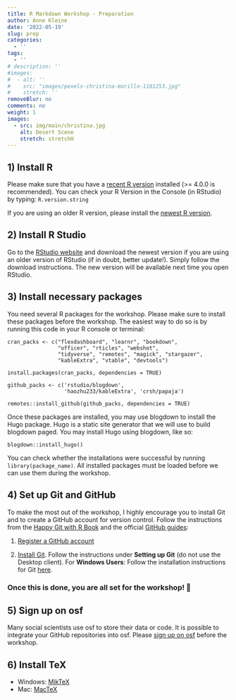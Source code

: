```yaml
---
title: R Markdown Workshop - Preparation
author: Anne Kleine
date: '2022-05-19'
slug: prep
categories:
  - '' 
tags:
  - ''
# description: ''
#images:
#  - alt: ''
#    src: "images/pexels-christina-morillo-1181253.jpg"
#    stretch: ''
removeBlur: no
comments: no
weight: 1
images:
  - src: img/main/christina.jpg
    alt: Desert Scene
    stretch: stretchH
---
```



## 1) Install R 

Please make sure that you have a [recent R version](https://cran.rstudio.com/) installed (>= 4.0.0 is recommended). 
You can check your R Version in the Console (in RStudio) by typing:
`R.version.string`

If you are using an older R version, please install the [newest R version](https://cran.rstudio.com/). 

## 2) Install R Studio 

Go to the [RStudio website](https://www.rstudio.com/) and download the newest version if you are using an older version of RStudio (if in doubt, better update!). Simply follow the download instructions. The new version will be available next time you open RStudio. 


## 3) Install necessary packages 

You need several R packages for the workshop. Please make sure to install these packages before the workshop. The easiest way to do so is by running this code in your R console or terminal: 

```tpl
cran_packs <- c("flexdashboard", "learnr", "bookdown",
                "officer", "rticles", "webshot",
                "tidyverse", "remotes", "magick", "stargazer",
                "kableExtra", "vtable", "devtools")
```

```tpl
install.packages(cran_packs, dependencies = TRUE)
```

```tpl
github_packs <- c('rstudio/blogdown',
                  'haozhu233/kableExtra', 'crsh/papaja')
```

```tpl
remotes::install_github(github_packs, dependencies = TRUE)
```

Once these packages are installed, you may use blogdown to install the Hugo package. Hugo is a static site generator that we will use to build blogdown paged. You may install Hugo using blogdown, like so: 

```tpl
blogdown::install_hugo()
```

You can check whether the installations were successful by running ```library(package_name)```. All installed packages must be loaded before we can use them during the workshop. 


## 4) Set up Git and GitHub


To make the most out of the workshop, I highly encourage you to install Git and to create a GitHub account for version control. 
Follow the instructions from the [Happy Git with R Book](https://happygitwithr.com/) and the official [GitHub guides](https://docs.github.com/en/get-started/quickstart/set-up-git): 


1. [Register a GitHub account](https://happygitwithr.com/github-acct.html)

2. [Install Git](https://docs.github.com/en/get-started/quickstart/set-up-git). Follow the instructions under **Setting up Git** (do not use the Desktop client). For **Windows Users**: Follow the installation instructions for Git [here](https://www.computerhope.com/issues/ch001927.htm). 

### Once this is done, you are all set for the workshop! 🎉

## 5) Sign up on osf


Many social scientists use osf to store their data or code. It is possible to integrate your GitHub repositories into osf.
Please [sign up on osf](https://osf.io/) before the workshop. 


## 6) Install TeX

- Windows: [MikTeX](https://miktex.org/)
- Mac: [MacTeX](http://www.tug.org/mactex/)